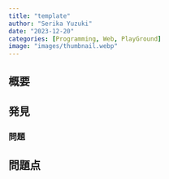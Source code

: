 ```yaml
---
title: "template"
author: "Serika Yuzuki"
date: "2023-12-20"
categories: [Programming, Web, PlayGround]
image: "images/thumbnail.webp"
---
```


<!-- TODO: Title, Date を変更したのちにこのコメントを消してください -->

## 概要

## 発見

### 問題

## 問題点